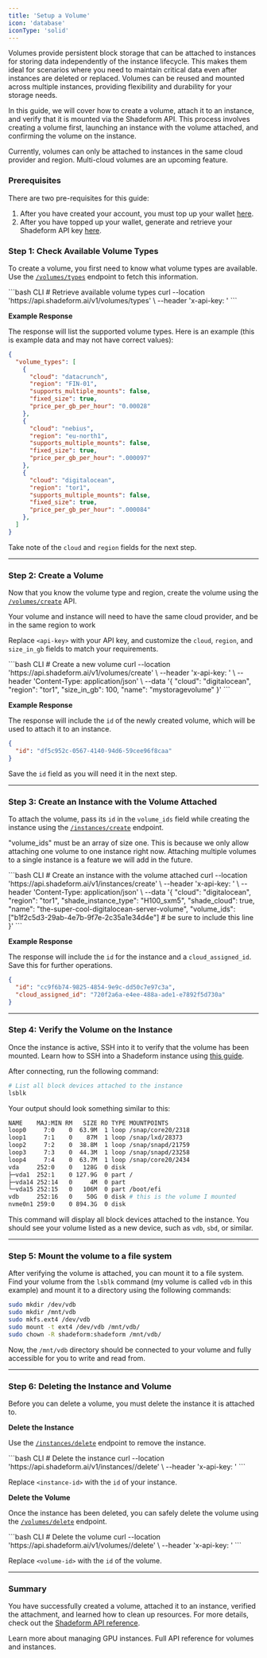 ```yaml
---
title: 'Setup a Volume'
icon: 'database'
iconType: 'solid'
---
```


Volumes provide persistent block storage that can be attached to instances for storing data independently of the instance lifecycle. This makes them ideal for scenarios where you need to maintain critical data even after instances are deleted or replaced. Volumes can be reused and mounted across multiple instances, providing flexibility and durability for your storage needs.

In this guide, we will cover how to create a volume, attach it to an instance, and verify that it is mounted via the Shadeform API. This process involves creating a volume first, launching an instance with the volume attached, and confirming the volume on the instance.

Currently, volumes can only be attached to instances in the same cloud provider and region. Multi-cloud volumes are an upcoming feature.

### Prerequisites

There are two pre-requisites for this guide:
1. After you have created your account, you must top up your wallet [here](https://platform.shadeform.ai/settings/billing).
2. After you have topped up your wallet, generate and retrieve your Shadeform API key [here](https://platform.shadeform.ai/settings/api).

### Step 1: Check Available Volume Types

To create a volume, you first need to know what volume types are available. Use the [`/volumes/types`](https://docs.shadeform.ai/api-reference/volumes/volumes-types) endpoint to fetch this information.

<CodeGroup>
  ```bash CLI
  # Retrieve available volume types
  curl --location 'https://api.shadeform.ai/v1/volumes/types' \
  --header 'x-api-key: <api-key>'
  ```
</CodeGroup>

**Example Response**

The response will list the supported volume types. Here is an example (this is example data and may not have correct values):

```json Response
{
  "volume_types": [
    {
      "cloud": "datacrunch",
      "region": "FIN-01",
      "supports_multiple_mounts": false,
      "fixed_size": true,
      "price_per_gb_per_hour": "0.00028"
    },
    {
      "cloud": "nebius",
      "region": "eu-north1",
      "supports_multiple_mounts": false,
      "fixed_size": true,
      "price_per_gb_per_hour": ".000097"
    },
    {
      "cloud": "digitalocean",
      "region": "tor1",
      "supports_multiple_mounts": false,
      "fixed_size": true,
      "price_per_gb_per_hour": ".000084"
    },
  ]
}
```

Take note of the `cloud` and `region` fields for the next step.

---

### Step 2: Create a Volume

Now that you know the volume type and region, create the volume using the [`/volumes/create`](https://docs.shadeform.ai/api-reference/volumes/volumes-create) API.

<Note> Your volume and instance will need to have the same cloud provider, and be in the same region to work </Note>

Replace `<api-key>` with your API key, and customize the `cloud`, `region`, and `size_in_gb` fields to match your requirements.

<CodeGroup>
  ```bash CLI
  # Create a new volume
  curl --location 'https://api.shadeform.ai/v1/volumes/create' \
  --header 'x-api-key: <api-key>' \
  --header 'Content-Type: application/json' \
  --data '{
      "cloud": "digitalocean",
      "region": "tor1",
      "size_in_gb": 100,
      "name": "mystoragevolume"
  }'
  ```
</CodeGroup>

**Example Response**

The response will include the `id` of the newly created volume, which will be used to attach it to an instance.

```json Response
{
  "id": "df5c952c-0567-4140-94d6-59cee96f8caa"
}
```

Save the `id` field as you will need it in the next step.

---

### Step 3: Create an Instance with the Volume Attached

To attach the volume, pass its `id` in the `volume_ids` field while creating the instance using the [`/instances/create`](https://docs.shadeform.ai/api-reference/instances/instances-create) endpoint. 

<Note> "volume_ids" must be an array of size one. This is because we only allow attaching one volume to one instance right now. Attaching multiple volumes to a single instance is a feature we will add in the future. </Note>

<CodeGroup>
  ```bash CLI
  # Create an instance with the volume attached
  curl --location 'https://api.shadeform.ai/v1/instances/create' \
  --header 'x-api-key: <api-key>' \
  --header 'Content-Type: application/json' \
  --data '{
    "cloud": "digitalocean",
    "region": "tor1",
    "shade_instance_type": "H100_sxm5",
    "shade_cloud": true,
    "name": "the-super-cool-digitalocean-server-volume",
    "volume_ids": ["b1f2c5d3-29ab-4e7b-9f7e-2c35a1e34d4e"] # be sure to include this line
  }'
  ```
</CodeGroup>

**Example Response**

The response will include the `id` for the instance and a `cloud_assigned_id`. Save this for further operations.

```json Response
{
  "id": "cc9f6b74-9825-4854-9e9c-dd50c7e97c3a",
  "cloud_assigned_id": "720f2a6a-e4ee-488a-ade1-e7892f5d730a"
}
```

---

### Step 4: Verify the Volume on the Instance

Once the instance is active, SSH into it to verify that the volume has been mounted. Learn how to SSH into a Shadeform instance using [this guide](https://docs.shadeform.ai/getting-started/quickstart#sshing-into-the-instance).

After connecting, run the following command:

```bash
# List all block devices attached to the instance
lsblk
```

Your output should look something similar to this:

```bash
NAME    MAJ:MIN RM   SIZE RO TYPE MOUNTPOINTS
loop0     7:0    0  63.9M  1 loop /snap/core20/2318
loop1     7:1    0    87M  1 loop /snap/lxd/28373
loop2     7:2    0  38.8M  1 loop /snap/snapd/21759
loop3     7:3    0  44.3M  1 loop /snap/snapd/23258
loop4     7:4    0  63.7M  1 loop /snap/core20/2434
vda     252:0    0   128G  0 disk 
├─vda1  252:1    0 127.9G  0 part /
├─vda14 252:14   0     4M  0 part 
└─vda15 252:15   0   106M  0 part /boot/efi
vdb     252:16   0    50G  0 disk # this is the volume I mounted
nvme0n1 259:0    0 894.3G  0 disk 
```

This command will display all block devices attached to the instance. You should see your volume listed as a new device, such as `vdb`, `sbd`, or similar.

---

### Step 5: Mount the volume to a file system

After verifying the volume is attached, you can mount it to a file system. Find your volume from the `lsblk` command (my volume is called `vdb` in this example) and mount it to a directory using the following commands:

```bash
sudo mkdir /dev/vdb
sudo mkdir /mnt/vdb
sudo mkfs.ext4 /dev/vdb
sudo mount -t ext4 /dev/vdb /mnt/vdb/
sudo chown -R shadeform:shadeform /mnt/vdb/
```

Now, the `/mnt/vdb` directory should be connected to your volume and fully accessible for you to write and read from.

---

### Step 6: Deleting the Instance and Volume

Before you can delete a volume, you must delete the instance it is attached to.

**Delete the Instance**

Use the [`/instances/delete`](https://docs.shadeform.ai/api-reference/instances/instances-delete) endpoint to remove the instance.

<CodeGroup>
  ```bash CLI
  # Delete the instance
  curl --location 'https://api.shadeform.ai/v1/instances/<instance-id>/delete' \
  --header 'x-api-key: <api-key>'
  ```
</CodeGroup>

Replace `<instance-id>` with the `id` of your instance.

**Delete the Volume**

Once the instance has been deleted, you can safely delete the volume using the [`/volumes/delete`](https://docs.shadeform.ai/api-reference/volumes/volumes-delete) endpoint.

<CodeGroup>
  ```bash CLI
  # Delete the volume
  curl --location 'https://api.shadeform.ai/v1/volumes/<volume-id>/delete' \
  --header 'x-api-key: <api-key>'
  ```
</CodeGroup>

Replace `<volume-id>` with the `id` of the volume.

---

### Summary
You have successfully created a volume, attached it to an instance, verified the attachment, and learned how to clean up resources. For more details, check out the [Shadeform API reference](https://docs.shadeform.ai/api-reference/volumes/volumes-create).

<CardGroup cols={2}>
  <Card title="Managing Instances" icon="server" href="/guides/instances">
    Learn more about managing GPU instances.
  </Card>
  <Card title="API Documentation" icon="code" href="/api-reference/volumes/volumes-create">
    Full API reference for volumes and instances.
  </Card>
</CardGroup>
